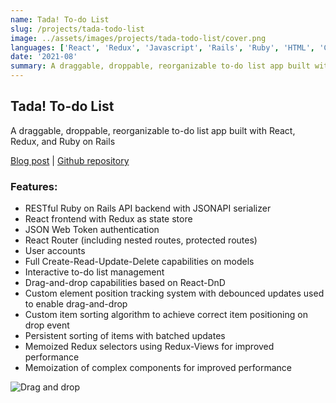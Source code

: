 ```yaml
---
name: Tada! To-do List
slug: /projects/tada-todo-list
image: ../assets/images/projects/tada-todo-list/cover.png
languages: ['React', 'Redux', 'Javascript', 'Rails', 'Ruby', 'HTML', 'CSS']
date: '2021-08'
summary: A draggable, droppable, reorganizable to-do list app built with React, Redux, and Ruby on Rails
---
```


## Tada! To-do List

A draggable, droppable, reorganizable to-do list app built with React, Redux, and Ruby on Rails

[Blog post](/posts/designing-a-sortable-todo-list-with-react-and-redux) | [Github repository](https://github.com/ghemsley/project-template-react-rails-api)

### Features:

- RESTful Ruby on Rails API backend with JSONAPI serializer
- React frontend with Redux as state store
- JSON Web Token authentication
- React Router (including nested routes, protected routes)
- User accounts
- Full Create-Read-Update-Delete capabilities on models
- Interactive to-do list management
- Drag-and-drop capabilities based on React-DnD
- Custom element position tracking system with debounced updates used to enable drag-and-drop
- Custom item sorting algorithm to achieve correct item positioning on drop event
- Persistent sorting of items with batched updates
- Memoized Redux selectors using Redux-Views for improved performance
- Memoization of complex components for improved performance


![Drag and drop](../assets/images/posts/designing-a-sortable-todo-list-with-react-and-redux/drag-and-drop.gif)
